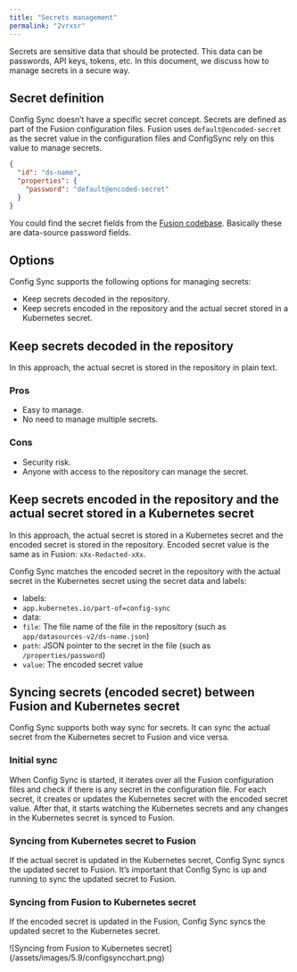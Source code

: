```yaml
---
title: "Secrets management"
permalink: "2vrxsr"
---
```


Secrets are sensitive data that should be protected.
This data can be passwords, API keys, tokens, etc.
In this document, we discuss how to manage secrets in a secure way.

## Secret definition

Config Sync doesn’t have a specific secret concept.
Secrets are defined as part of the Fusion configuration files.
Fusion uses `default@encoded-secret` as the secret value in the configuration files and ConfigSync rely on this value to manage secrets.

```json
{
  "id": "ds-name",
  "properties": {
    "password": "default@encoded-secret"
  }
}
```

You could find the secret fields from the [Fusion codebase](https://github.com/search?q=org%3Alucidworks+%40StringSchema%28encrypted+%3D+true%29&type=code&p=1).
Basically these are data-source password fields.

## Options

Config Sync supports the following options for managing secrets:

* Keep secrets decoded in the repository.
* Keep secrets encoded in the repository and the actual secret stored in a Kubernetes secret.

## Keep secrets decoded in the repository

In this approach, the actual secret is stored in the repository in plain text.

### Pros

* Easy to manage.
* No need to manage multiple secrets.

### Cons

* Security risk.
* Anyone with access to the repository can manage the secret.

## Keep secrets encoded in the repository and the actual secret stored in a Kubernetes secret

In this approach, the actual secret is stored in a Kubernetes secret and the encoded secret is stored in the repository.
Encoded secret value is the same as in Fusion: `xXx-Redacted-xXx`.

Config Sync matches the encoded secret in the repository with the actual secret in the Kubernetes secret using the secret data and labels:
* labels:
* `app.kubernetes.io/part-of=config-sync`
* data:
* `file`: The file name of the file in the repository (such as `app/datasources-v2/ds-name.json`)
* `path`: JSON pointer to the secret in the file (such as `/properties/password`)
* `value`: The encoded secret value

## Syncing secrets (encoded secret) between Fusion and Kubernetes secret

Config Sync supports both way sync for secrets.
It can sync the actual secret from the Kubernetes secret to Fusion and vice versa.

### Initial sync

When Config Sync is started, it iterates over all the Fusion configuration files and check if there is any secret in the configuration file.
For each secret, it creates or updates the Kubernetes secret with the encoded secret value.
After that, it starts watching the Kubernetes secrets and any changes in the Kubernetes secret is synced to Fusion.

### Syncing from Kubernetes secret to Fusion

If the actual secret is updated in the Kubernetes secret, Config Sync syncs the updated secret to Fusion.
It’s important that Config Sync is up and running to sync the updated secret to Fusion.

### Syncing from Fusion to Kubernetes secret

If the encoded secret is updated in the Fusion, Config Sync syncs the updated secret to the Kubernetes secret.

<Frame>![Syncing from Fusion to Kubernetes secret](/assets/images/5.9/configsyncchart.png)</Frame>
